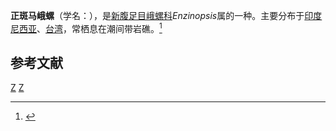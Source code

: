 {{Speciesbox
| taxon = Enzinopsis zonalis
| binomial_authority = (Lamarck, 1822)
}}
'''正斑马峨螺'''（学名：''{{lang|la|Enzinopsis zonalis}}''），是[[新腹足目|新腹足目]][[峨螺科|峨螺科]]''Enzinopsis''属的一种。主要分布于[[印度尼西亚|印度尼西亚]]、[[台湾|台湾]]，常栖息在潮间带岩礁。<ref>{{cite web|url=http://shell.sinica.edu.tw/chinese/shellbase_detail.php?science_no=1093|title=国际贝库：正斑马峨螺|publisher=台湾贝类资料库|accessdate=2009-08-11|archive-date=2016-03-04|archive-url=https://web.archive.org/web/20160304102152/http://shell.sinica.edu.tw/chinese/shellbase_detail.php?science_no=1093|dead-url=no}}</ref>

== 参考文献 ==
{{reflist}}
{{taxonbar}}
[[Category:_1822年描述的动物|Z]]
[[Category:峨螺科|Z]]